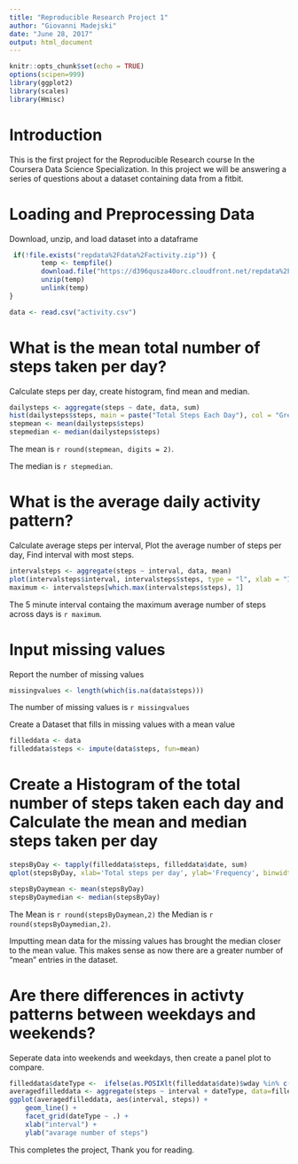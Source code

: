 ---
title: "Reproducible Research Project 1"
author: "Giovanni Madejski"
date: "June 28, 2017"
output: html_document
---

```{r setup, include=FALSE}
knitr::opts_chunk$set(echo = TRUE)
options(scipen=999)
library(ggplot2)
library(scales)
library(Hmisc)
```
# Introduction
 This is the first project for the Reproducible Research course In the Coursera Data Science Specialization. In this project we will be answering a series of questions about a dataset containing data from a fitbit.
 
# Loading and Preprocessing Data
 
 Download, unzip, and load dataset into a dataframe
 
```{r echo = TRUE}
 
 if(!file.exists("repdata%2Fdata%2Factivity.zip")) {
        temp <- tempfile()
        download.file("https://d396qusza40orc.cloudfront.net/repdata%2Fdata%2Factivity.zip",temp)
        unzip(temp)
        unlink(temp)
}

data <- read.csv("activity.csv")
```

# What is the mean total number of steps taken per day?

Calculate steps per day, create histogram, find mean and median.

```{r echo=TRUE}
dailysteps <- aggregate(steps ~ date, data, sum)
hist(dailysteps$steps, main = paste("Total Steps Each Day"), col = "Green", xlab="Number of Steps")
stepmean <- mean(dailysteps$steps)
stepmedian <- median(dailysteps$steps) 
```

The mean is `r round(stepmean, digits = 2)`.

The median is `r stepmedian`.


# What is the average daily activity pattern?

Calculate average steps per interval, Plot the average number of steps per day, Find interval with most steps.

```{r echo = TRUE}
intervalsteps <- aggregate(steps ~ interval, data, mean)
plot(intervalsteps$interval, intervalsteps$steps, type = "l", xlab = "Interval", ylab = "Number of Steps", main = "Average Number of Steps per Interval")
maximum <- intervalsteps[which.max(intervalsteps$steps), 1]
```
The 5 minute interval containg the maximum average number of steps across days is `r maximum`.

# Input missing values
Report the number of missing values
```{r echo = TRUE}
missingvalues <- length(which(is.na(data$steps)))
```
The number of missing values is `r missingvalues`

Create a Dataset that fills in missing values with a mean value
```{r echo = TRUE}
filleddata <- data
filleddata$steps <- impute(data$steps, fun=mean)
```

# Create a Histogram of the total number of steps taken each day and Calculate the mean and median steps taken per day

```{r echo = TRUE}
stepsByDay <- tapply(filleddata$steps, filleddata$date, sum)
qplot(stepsByDay, xlab='Total steps per day', ylab='Frequency', binwidth = 500)

stepsByDaymean <- mean(stepsByDay)
stepsByDaymedian <- median(stepsByDay)
```
The Mean is `r round(stepsByDaymean,2)` the Median is `r round(stepsByDaymedian,2)`.

Imputting mean data for the missing values has brought the median closer to the mean value. This makes sense as now there are a greater number of "mean" entries in the dataset.

# Are there differences in activty patterns between weekdays and weekends?
Seperate data into weekends and weekdays, then create a panel plot to compare.
```{r echo=TRUE}
filleddata$dateType <-  ifelse(as.POSIXlt(filleddata$date)$wday %in% c(0,6), 'weekend', 'weekday')
averagedfilleddata <- aggregate(steps ~ interval + dateType, data=filleddata, mean)
ggplot(averagedfilleddata, aes(interval, steps)) + 
    geom_line() + 
    facet_grid(dateType ~ .) +
    xlab("interval") + 
    ylab("avarage number of steps")
```

This completes the project, Thank you for reading. 




